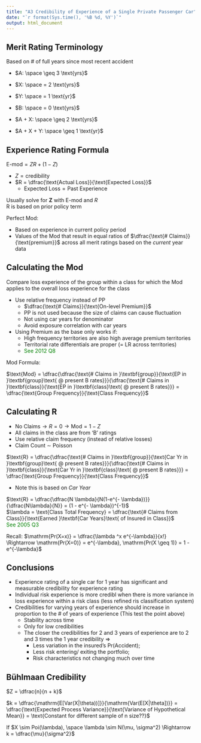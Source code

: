 ```yaml
---
title: "A3 Credibility of Experience of a Single Private Passenger Car"
date: "`r format(Sys.time(), '%B %d, %Y')`"
output: html_document
---
```


## Merit Rating Terminology

Based on # of full years since most recent accident

* $A: \space \geq 3 \text{yrs}$
* $X: \space = 2 \text{yrs}$
* $Y: \space = 1 \text{yr}$
* $B: \space = 0 \text{yrs}$

* $A + X: \space \geq 2 \text{yrs}$
* $A + X + Y: \space \geq 1 \text{yr}$

## Experience Rating Formula

$\text{E-mod} = ZR + (1 - Z)$

  * $Z = \text{credibility}$
  * $R = \dfrac{\text{Actual Loss}}{\text{Expected Loss}}$
      * $\text{Expected Loss} = \text{Past Experience}$

Usually solve for $\textbf{Z}$ with $\text{E-mod}$ and $R$  
R is based on prior policy term

Perfect Mod:

  * Based on experience in current policy period
  * Values of the Mod that result in equal ratios of $\dfrac{\text{# Claims}}{\text{premium}}$ across all merit ratings based on the *current* year data
  
## Calculating the Mod

Compare loss experience of the group within a class for which the Mod applies to the overall loss experience for the class

  * Use relative frequency instead of PP
      * $\dfrac{\text{# Claims}}{\text{On-level Premium}}$
      * PP is not used because the size of claims can cause fluctuation
      * Not using car years for denominator
      * Avoid exposure correlation with car years
  * Using Premium as the base only works if:
      * High frequency territories are also high average premium territories
      * Territorial rate differentials are proper (= LR across territories)
      * <span style="color:green">See 2012 Q8 </span>
  
Mod Formula:

$\text{Mod} = \dfrac{\dfrac{\text{# Claims in }\textbf{group}}{\text{EP in }\textbf{group}\text{ @ present B rates}}}{\dfrac{\text{# Claims in }\textbf{class}}{\text{EP in }\textbf{class}\text{ @ present B rates}}} = \dfrac{\text{Group Frequency}}{\text{Class Frequency}}$

## Calculating R

* $\text{No Claims} \rightarrow R = 0 \rightarrow \text{Mod} = 1 - Z$
* All claims in the class are from 'B' ratings
* Use relative claim frequency (instead of relative losses)
* Claim Count $\sim$ Poisson

$\text{R} = \dfrac{\dfrac{\text{# Claims in }\textbf{group}}{\text{Car Yr in }\textbf{group}\text{ @ present B rates}}}{\dfrac{\text{# Claims in }\textbf{class}}{\text{Car Yr in }\textbf{class}\text{ @ present B rates}}} = \dfrac{\text{Group Frequency}}{\text{Class Frequency}}$  

* Note this is based on *Car Year*

$\text{R} = \dfrac{\dfrac{N \lambda}{N(1-e^{- \lambda})}}{\dfrac{N\lambda}{N}} = (1 - e^{- \lambda})^{-1}$  
$\lambda = \text{Class Total Frequency} = \dfrac{\text{# Claims from Class}}{\text{Earned }\textbf{Car Years}\text{ of Insured in Class}}$  
<span style="color:green">See 2005 Q3 </span>



Recall:
$\mathrm{Pr(X=x)} = \dfrac{\lambda ^x e^{-\lambda}}{x!} \Rightarrow \mathrm{Pr(X=0)} = e^{-\lambda}, \mathrm{Pr(X \geq 1)} = 1 - e^{-\lambda}$

## Conclusions

* Experience rating of a single car for 1 year has significant and measurable credibility for experience rating
* Individual risk experience is more credibl when there is more variance in loss experience within a risk class (less refined ris classification system)
* Credibilities for varying years of experience should increase in proportion to the # of years of experience (This test the point above)
    * Stability across time
    * Only for low credibilities
    * The closer the credibilities for 2 and 3 years of experience are to 2 and 3 times the 1 year credibility $\Rightarrow$
        * Less variation in the insured's $\mathrm{Pr(Accident)}$;
        * Less risk entering/ exiting the portfolio; 
        * Risk characteristics not changing much over time
    
## Bühlmaan Credibility

$Z = \dfrac{n}{n + k}$

$k = \dfrac{\mathrm{E[Var(X|\theta))]}}{\mathrm{Var(E[X|\theta])}} = \dfrac{\text{Expected Process Variance}}{\text{Variance of Hypothetical Mean}} = \text{Constant for different sample of n size??}$

If $X \sim Poi(\lambda), \space \lambda \sim N(\mu, \sigma^2) \Rightarrow k = \dfrac{\mu}{\sigma^2}$